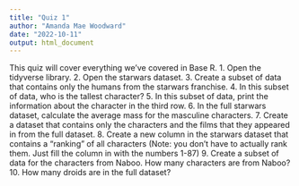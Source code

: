 ```yaml
---
title: "Quiz 1"
author: "Amanda Mae Woodward"
date: "2022-10-11"
output: html_document
---
```

This quiz will cover everything we've covered in Base R. 
1. Open the tidyverse library.
2. Open the starwars dataset.
3. Create a subset of data that contains only the humans from the starwars franchise.
4. In this subset of data, who is the tallest character? 
5. In this subset of data, print the information about the character in the third row. 
6. In the full starwars dataset, calculate the average mass for the masculine characters. 
7. Create a dataset that contains only the characters and the films that they appeared in from the full dataset. 
8. Create a new column in the starwars dataset that contains a "ranking" of all characters (Note: you don't have to actually rank them. Just fill the column in with the numbers 1-87)
9. Create a subset of data for the characters from Naboo. How many characters are from Naboo? 
10. How many droids are in the full dataset? 
